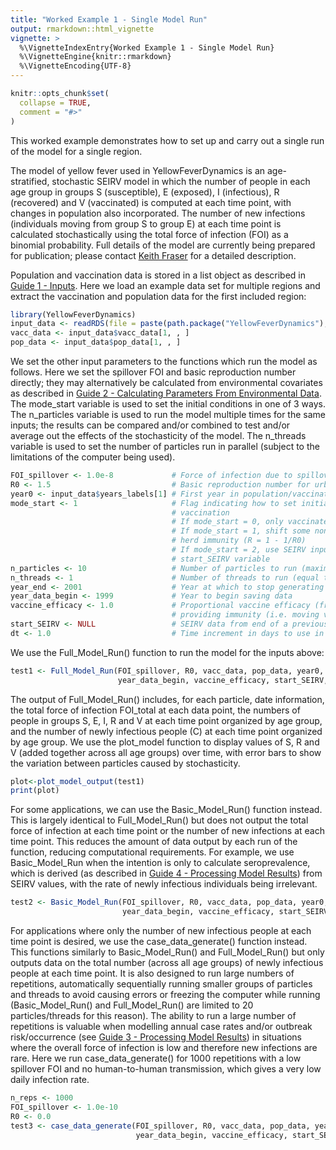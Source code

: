 ```yaml
---
title: "Worked Example 1 - Single Model Run"
output: rmarkdown::html_vignette
vignette: >
  %\VignetteIndexEntry{Worked Example 1 - Single Model Run}
  %\VignetteEngine{knitr::rmarkdown}
  %\VignetteEncoding{UTF-8}
---
```


```r
knitr::opts_chunk$set(
  collapse = TRUE,
  comment = "#>"
)
```

This worked example demonstrates how to set up and carry out a single run of the model for a single region. 

The model of yellow fever used in YellowFeverDynamics is an age-stratified, stochastic SEIRV model in which the number of people in each age group in groups S (susceptible), E (exposed), I (infectious), R (recovered) and V (vaccinated) is computed at each time point, with changes in population also incorporated. The number of new infections (individuals moving from group S to group E) at each time point is calculated stochastically using the total force of infection (FOI) as a binomial probability. Full details of the model are currently being prepared for publication; please contact [Keith Fraser](https://www.imperial.ac.uk/people/keith.fraser) for a detailed description.

Population and vaccination data is stored in a list object as described in [Guide 1 - Inputs](https://mrc-ide.github.io/YellowFeverDynamics/articles/CGuideAInputs.html). Here we load an example data set for multiple regions and extract the vaccination and population data for the first included region:

```r
library(YellowFeverDynamics)
input_data <- readRDS(file = paste(path.package("YellowFeverDynamics"), "/exdata/input_data_example.Rds", sep = ""))
vacc_data <- input_data$vacc_data[1, , ]
pop_data <- input_data$pop_data[1, , ]  
```

We set the other input parameters to the functions which run the model as follows. Here we set the spillover FOI and basic reproduction number directly; they may alternatively be calculated from environmental covariates as described in [Guide 2 - Calculating Parameters From Environmental Data](https://mrc-ide.github.io/YellowFeverDynamics/articles/CGuideBParametersEnvironment.html). The mode_start variable is used to set the initial conditions in one of 3 ways. The n_particles variable is used to run the model multiple times for the same inputs; the results can be compared and/or combined to test and/or average out the effects of the stochasticity of the model. The n_threads variable is used to set the number of particles run in parallel (subject to the limitations of the computer being used).

```r
FOI_spillover <- 1.0e-8             # Force of infection due to spillover from sylvatic reservoir
R0 <- 1.5                           # Basic reproduction number for urban spread of infection
year0 <- input_data$years_labels[1] # First year in population/vaccination data (here taken from the input data set; if the population and vaccination data is set manually, this similarly needs to be set manually)
mode_start <- 1                     # Flag indicating how to set initial population immunity level in addition to
                                    # vaccination
                                    # If mode_start = 0, only vaccinated individuals are immune (R = 0)
                                    # If mode_start = 1, shift some non-vaccinated individuals into recovered to give
                                    # herd immunity (R = 1 - 1/R0)
                                    # If mode_start = 2, use SEIRV input in list from previous run(s), set using
                                    # start_SEIRV variable
n_particles <- 10                   # Number of particles to run (maximum allowed value = 20)
n_threads <- 1                      # Number of threads to run (equal to or less than n_particles)
year_end <- 2001                    # Year at which to stop generating data (year after last year where data is desired)
year_data_begin <- 1999             # Year to begin saving data
vaccine_efficacy <- 1.0             # Proportional vaccine efficacy (from 0 to 1); probability of vaccination successfully
                                    # providing immunity (i.e. moving vaccinated individual to group V)
start_SEIRV <- NULL                 # SEIRV data from end of a previous run to use as input (if mode_start = 2; not used here and hence set to NULL)
dt <- 1.0                           # Time increment in days to use in model (should be either 1.0 or 5.0 days)
```

We use the Full_Model_Run() function to run the model for the inputs above:

```r
test1 <- Full_Model_Run(FOI_spillover, R0, vacc_data, pop_data, year0, mode_start, n_particles, n_threads, year_end,
                        year_data_begin, vaccine_efficacy, start_SEIRV, dt)
```

The output of Full_Model_Run() includes, for each particle, date information, the total force of infection FOI_total at each data point, the numbers of people in groups S, E, I, R and V at each time point organized by age group, and the number of newly infectious people (C) at each time point organized by age group. We use the plot_model function to display values of S, R and V (added together across all age groups) over time, with error bars to show the variation between particles caused by stochasticity.

```r
plot<-plot_model_output(test1)
print(plot)
```

For some applications, we can use the Basic_Model_Run() function instead. This is largely identical to Full_Model_Run() but does not output the total force of infection at each time point or the number of new infections at each time point. This reduces the amount of data output by each run of the function, reducing computational requirements. For example, we use Basic_Model_Run when the intention is only to calculate seroprevalence, which is derived (as described in [Guide 4 - Processing Model Results](https://mrc-ide.github.io/YellowFeverDynamics/articles/BGuideDModelResultsProcess.html)) from SEIRV values, with the rate of newly infectious individuals being irrelevant.

```r
test2 <- Basic_Model_Run(FOI_spillover, R0, vacc_data, pop_data, year0, mode_start, n_particles, n_threads, year_end,
                         year_data_begin, vaccine_efficacy, start_SEIRV, dt)
```

For applications where only the number of new infectious people at each time point is desired, we use the case_data_generate() function instead. This functions similarly to Basic_Model_Run() and Full_Model_Run() but only outputs data on the total number (across all age groups) of newly infectious people at each time point. It is also designed to run large numbers of repetitions, automatically sequentially running smaller groups of particles and threads to avoid causing errors or freezing the computer while running (Basic_Model_Run() and Full_Model_Run() are limited to 20 particles/threads for this reason). The ability to run a large number of repetitions is valuable when modelling annual case rates and/or outbreak risk/occurrence (see [Guide 3 - Processing Model Results](https://mrc-ide.github.io/YellowFeverDynamics/articles/CGuideCModelResultsProcess.html)) in situations where the overall force of infection is low and therefore new infections are rare. Here we run case_data_generate() for 1000 repetitions with a low spillover FOI and no human-to-human transmission, which gives a very low daily infection rate.

```r
n_reps <- 1000
FOI_spillover <- 1.0e-10
R0 <- 0.0
test3 <- case_data_generate(FOI_spillover, R0, vacc_data, pop_data, year0, mode_start, n_reps, year_end,
                            year_data_begin, vaccine_efficacy, start_SEIRV, dt)
```
